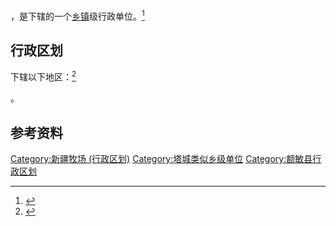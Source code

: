 {{中国乡级行政区|65/42/21/403/000}}

'''{{PAGENAMEBASE}}'''，是{{PRC admin/fullname|65/42/21/403/000|3}}下辖的一个[[乡镇|乡镇]]级行政单位。<ref>{{PRC admin/ref sgc|{{PRC admin/parent|65/42/21/403/000}}}}</ref>

== 行政区划 ==

{{PAGENAMEBASE}}下辖以下地区：<ref>{{PRC admin/ref sgc|65/42/21/403/000}}</ref>

{{PRC admin/children|65/42/21/403/000}}。

== 参考资料 ==

{{reflist}}

{{额敏县行政区划}}
{{新疆行政区划小作品}}

[[Category:新疆牧场_(行政区划)|Category:新疆牧场 (行政区划)]]
[[Category:塔城类似乡级单位|Category:塔城类似乡级单位]]
[[Category:额敏县行政区划|Category:额敏县行政区划]]